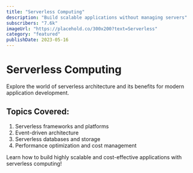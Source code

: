 ```yaml
---
title: "Serverless Computing"
description: "Build scalable applications without managing servers"
subscribers: "7.6k"
imageUrl: "https://placehold.co/300x200?text=Serverless"
category: "featured"
publishDate: 2023-05-16
---
```


# Serverless Computing

Explore the world of serverless architecture and its benefits for modern application development.

## Topics Covered:

1. Serverless frameworks and platforms
2. Event-driven architecture
3. Serverless databases and storage
4. Performance optimization and cost management

Learn how to build highly scalable and cost-effective applications with serverless computing!

